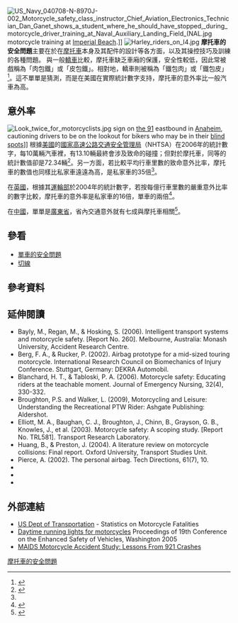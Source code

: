 [[File:US_Navy_040708-N-8970J-002_Motorcycle_safety_class_instructor_Chief_Aviation_Electronics_Technician_Dan_Ganet_shows_a_student_where_he_should_have_stopped,_during_motorcycle_driver_training_at_Naval_Auxiliary_Landing_Field_(NAL.jpg|thumb]] motorcycle training at [[Naval_Outlying_Landing_Field_Imperial_Beach|Imperial Beach]].]]
[[File:Harley_riders_on_I4.jpg|thumb]] 
'''摩托車的安全問題'''主要在於在[[摩托車|摩托車]]本身及其配件的設計等各方面，以及其操控技巧及訓練的各種問題。
與一般[[轎車|轎車]]比較，摩托車缺乏車廂的保護，安全性較低，因此常被戲稱為「肉包鐵」或「皮包鐵」。相對地，轎車則被稱為「鐵包肉」或「鐵包皮」<ref>{{cite web|url=http://www.chinanews.com/fz/2012/05-04/3865994.shtml|title=“醉驾入刑”一周年：酒驾后逃逸、顶包现象频现|author=人民网|publisher=中国新闻网|access-date=2013-06-23|archive-date=2021-01-24|archive-url=https://web.archive.org/web/20210124051253/http://www.chinanews.com/fz/2012/05-04/3865994.shtml|dead-url=no}}</ref>。這不單單是猜測，而是在美國在實際統計數字支持，摩托車的意外率比一般汽車為高。

==意外率==
[[File:Look_twice_for_motorcyclists.jpg|thumb]] sign on [[California_State_Route_91|the 91]] eastbound in [[Anaheim|Anaheim]], cautioning drivers to be on the lookout for bikers who may be in their [[Blind_spot_(vehicle)|blind spots]]]]
根據[[美國|美國]]的[[國家高速公路交通安全管理局|國家高速公路交通安全管理局]]（NHTSA）在2006年的統計數字，每10萬輛汽車裡，有13.10輛最終會涉及致命的碰撞；但對於摩托車，同等的統計數值卻是72.34輛<ref name="nhtsa-810-990">{{Citation |url=http://www-nrd.nhtsa.dot.gov/Pubs/810990.PDF |accessdate=2011-04-18 |title=NHTSA: Motorcycles Traffic Safety Fact Sheet (DOT-HS-810-990) |publisher=[[National_Highway_Traffic_Safety_Administration|National Highway Traffic Safety Administration]] |author=NHTSA’s National Center for Statistics and Analysis |location=1200 New Jersey Avenue SE., Washington, DC 20590 |year=2007 |language=en |archive-date=2016-04-23 |archive-url=https://web.archive.org/web/20160423190840/http://www-nrd.nhtsa.dot.gov/Pubs/810990.pdf |dead-url=no }}</ref>。另一方面，若比較平均行車里數的致命意外比率，摩托車的數值也同樣比私家車遠遠為高，是私家車的35倍<ref name="nhtsa-810-990"/>。

在[[英國|英國]]，根據其[[運輪部|運輪部]]於2004年的統計數字，若按每億行車里數的嚴重意外比率的數字比較，摩托車的意外率是私家車的16倍，單車的兩倍<ref name=DOT-UK2004>{{Cite journal |format= [[Adobe_PDF|Adobe PDF]] |first1= David D. |last1= Clarke |first2= Pat |last2= Ward |first3= Craig |last3= Bartle |first4= Wendy |last4= Truman |url= http://www.dft.gov.uk/pgr/roadsafety/research/rsrr/theme5/indepthstudyofmotorcycleacci4784?version=1 |title= In-Depth Study of Motorcycle Accidents |publisher= [[Department_for_Transport|Department for Transport]], UK |date= November 2004 |postscript= <!--None--> |deadurl= yes |archiveurl= https://web.archive.org/web/20070205212050/http://www.dft.gov.uk/pgr/roadsafety/research/rsrr/theme5/indepthstudyofmotorcycleacci4784?version=1 |archivedate= 2007-02-05 }}</ref>。

在[[中國|中國]]，單單是[[廣東省|廣東省]]，省內交通意外就有七成與摩托車相關<ref>{{cite news |url=http://news.sina.com.hk/news/20130515/-9-2969867/1.html |title=? |date=2013-05-15 |accessdate=2013-07-16 |language=zh-hans }}{{dead link|date=2018年3月 |bot=InternetArchiveBot |fix-attempted=yes }}</ref>。

==參看==
* [[單車的安全問題|單車的安全問題]]
* [[切線|切線]]

==參考資料==
{{Reflist}}

==延伸閱讀==
* Bayly, M., Regan, M., & Hosking, S. (2006). Intelligent transport systems and motorcycle safety. [Report No. 260]. Melbourne, Australia: Monash University, Accident Research Centre.
* Berg, F. A., & Rucker, P. (2002). Airbag prototype for a mid-sized touring motorcycle. International Research Council on Biomechanics of Injury Conference. Stuttgart, Germany: DEKRA Automobil.
* Blanchard, H. T., & Tabloski, P. A. (2006). Motorcycle safety: Educating riders at the teachable moment. Journal of Emergency Nursing, 32(4), 330-332.
* Broughton, P.S. and Walker, L. (2009), Motorcycling and Leisure: Understanding the Recreational PTW Rider: Ashgate Publishing: Aldershot.
* Elliott, M. A., Baughan, C. J., Broughton, J., Chinn, B., Grayson, G. B., Knowles, J., et al. (2003). Motorcycle safety: A scoping study. [Report No. TRL581]. Transport Research Laboratory.
* Huang, B., & Preston, J. (2004). A literature review on motorcycle collisions: Final report. Oxford University, Transport Studies Unit.
* Pierce, A. (2002). The personal airbag. Tech Directions, 61(7), 10.
* {{cite web|url=http://www.webbikeworld.com/Motorcycle-Safety/crash.htm|title=Fatal Single Vehicle Motorcycle Crashes, report by the US National Highway Traffic Safety Administration|date=October 2001|access-date=2013-06-23|archive-date=2017-09-08|archive-url=https://web.archive.org/web/20170908210843/http://www.webbikeworld.com/Motorcycle-Safety/crash.htm|dead-url=no}}
* {{cite web|url=http://www.dft.gov.uk/stellent/groups/dft_transstats/documents/page/dft_transstats_041007.pdf|format=PDF|title=Casualty rates: by road user type and severity: 1994 to 2004|publisher=Department of Transport, UK|access-date=2013-06-23|archive-date=2006-02-18|archive-url=https://web.archive.org/web/20060218034133/http://www.dft.gov.uk/stellent/groups/dft_transstats/documents/page/dft_transstats_041007.pdf|dead-url=no}}
* {{cite web|url=http://www.dft.gov.uk/pgr/roadsafety/research/rsrr/theme5/indepthstudyofmotorcycleacci4784?version=1|title=In-Depth Study of Motorcycle Accidents|publisher=Department of Transport, UK|date=November 2004|deadurl=yes|archiveurl=https://web.archive.org/web/20070205212050/http://www.dft.gov.uk/pgr/roadsafety/research/rsrr/theme5/indepthstudyofmotorcycleacci4784?version=1|archivedate=2007-02-05}}

==外部連結==
*[http://www-nrd.nhtsa.dot.gov/Pubs/810620.PDF US Dept of Transportation] {{Wayback|url=http://www-nrd.nhtsa.dot.gov/Pubs/810620.PDF |date=20160515051023 }} - Statistics on Motorcycle Fatalities
*[https://web.archive.org/web/20071201183529/http://www-nrd.nhtsa.dot.gov/pdf/nrd-01/esv/esv19/05-0178-W.pdf Daytime running lights for motorcycles] Proceedings of 19th Conference on the Enhanced Safety of Vehicles, Washington 2005
*[https://web.archive.org/web/20120712020334/http://www.motorcyclecruiser.com/streetsurvival/maids_motorcycle_accident_study/index.html MAIDS Motorcycle Accident Study: Lessons From 921 Crashes]
<!--===========================({{NoMoreLinks}})===============================
    | PLEASE BE CAUTIOUS IN ADDING MORE LINKS TO THIS ARTICLE. WIKIPEDIA IS   |
    | NOT A COLLECTION OF LINKS.                                              |
    |                                                                         | 
    |               Excessive or inappropriate links WILL BE DELETED.         |
    |  See [[Wikipedia:External_links|Wikipedia:External links]] and [[Wikipedia:Spam|Wikipedia:Spam]] for details.   |
    |                                                                         | 
    | If there are already plentiful links, please propose additions or       |
    | replacements on this article's discussion page. Or submit your link    |
    | to the appropriate category at the Open Directory Project (www.dmoz.org)|
    | and link back to that category using the {{dmoz}} template.             |
    ===========================({{NoMoreLinks}})===============================-->

[[Category:摩托車的安全問題|]]
